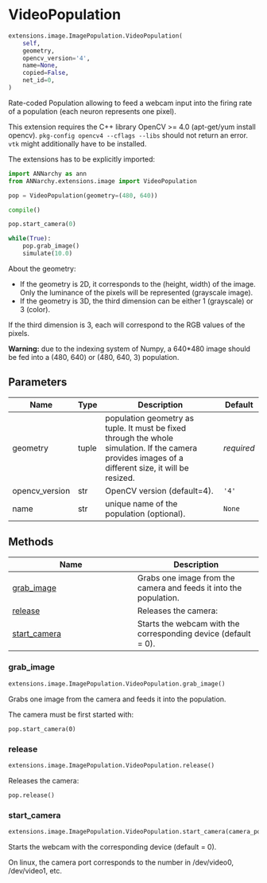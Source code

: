 # VideoPopulation { #ANNarchy.extensions.image.ImagePopulation.VideoPopulation }

```python
extensions.image.ImagePopulation.VideoPopulation(
    self,
    geometry,
    opencv_version='4',
    name=None,
    copied=False,
    net_id=0,
)
```

Rate-coded Population allowing to feed a webcam input into the firing rate of a population (each neuron represents one pixel).

This extension requires the C++ library OpenCV >= 4.0 (apt-get/yum install opencv). ``pkg-config opencv4 --cflags --libs`` should not return an error. `vtk` might additionally have to be installed.

The extensions has to be explicitly imported:

```python
import ANNarchy as ann
from ANNarchy.extensions.image import VideoPopulation

pop = VideoPopulation(geometry=(480, 640))

compile()

pop.start_camera(0)

while(True):
    pop.grab_image()
    simulate(10.0)
```

About the geometry:

* If the geometry is 2D, it corresponds to the (height, width) of the image. Only the luminance of the pixels will be represented (grayscale image).
* If the geometry is 3D, the third dimension can be either 1 (grayscale) or 3 (color).

If the third dimension is 3, each will correspond to the RGB values of the pixels.

**Warning:** due to the indexing system of Numpy, a 640*480 image should be fed into a (480, 640) or (480, 640, 3) population.

## Parameters {.doc-section .doc-section-parameters}

| Name           | Type   | Description                                                                                                                                         | Default    |
|----------------|--------|-----------------------------------------------------------------------------------------------------------------------------------------------------|------------|
| geometry       | tuple  | population geometry as tuple. It must be fixed through the whole simulation. If the camera provides images of a different size, it will be resized. | _required_ |
| opencv_version | str    | OpenCV version (default=4).                                                                                                                         | `'4'`      |
| name           | str    | unique name of the population (optional).                                                                                                           | `None`     |

## Methods

| Name | Description |
| --- | --- |
| [grab_image](#ANNarchy.extensions.image.ImagePopulation.VideoPopulation.grab_image) | Grabs one image from the camera and feeds it into the population. |
| [release](#ANNarchy.extensions.image.ImagePopulation.VideoPopulation.release) | Releases the camera: |
| [start_camera](#ANNarchy.extensions.image.ImagePopulation.VideoPopulation.start_camera) | Starts the webcam with the corresponding device (default = 0). |

### grab_image { #ANNarchy.extensions.image.ImagePopulation.VideoPopulation.grab_image }

```python
extensions.image.ImagePopulation.VideoPopulation.grab_image()
```

Grabs one image from the camera and feeds it into the population.

The camera must be first started with:

    pop.start_camera(0)

### release { #ANNarchy.extensions.image.ImagePopulation.VideoPopulation.release }

```python
extensions.image.ImagePopulation.VideoPopulation.release()
```

Releases the camera:

    pop.release()

### start_camera { #ANNarchy.extensions.image.ImagePopulation.VideoPopulation.start_camera }

```python
extensions.image.ImagePopulation.VideoPopulation.start_camera(camera_port=0)
```

Starts the webcam with the corresponding device (default = 0).

On linux, the camera port corresponds to the number in /dev/video0, /dev/video1, etc.